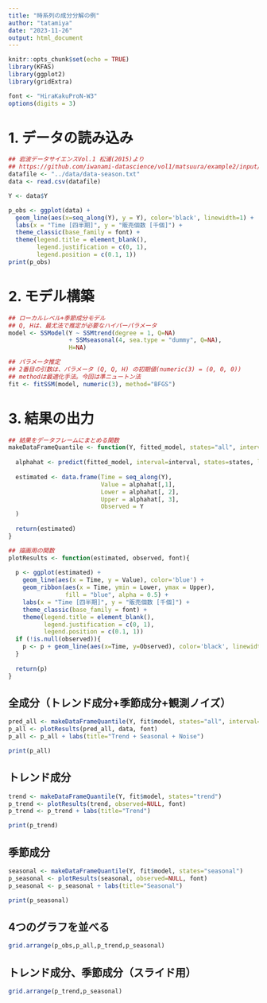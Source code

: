 ```yaml
---
title: "時系列の成分分解の例"
author: "tatamiya"
date: "2023-11-26"
output: html_document
---
```


```r
knitr::opts_chunk$set(echo = TRUE)
library(KFAS)
library(ggplot2)
library(gridExtra)

font <- "HiraKakuProN-W3"
options(digits = 3)
```


# 1. データの読み込み

```r
## 岩波データサイエンスVol.1 松浦(2015)より
## https://github.com/iwanami-datascience/vol1/matsuura/example2/input/data-season.txt
datafile <- "../data/data-season.txt"
data <- read.csv(datafile)

Y <- data$Y

p_obs <- ggplot(data) +
  geom_line(aes(x=seq_along(Y), y = Y), color='black', linewidth=1) +
  labs(x = "Time [四半期]", y = "販売個数 [千個]") +
  theme_classic(base_family = font) +
  theme(legend.title = element_blank(),
        legend.justification = c(0, 1),
        legend.position = c(0.1, 1))
print(p_obs)
```


# 2. モデル構築

```r
## ローカルレベル+季節成分モデル 
## Q, Hは、最尤法で推定が必要なハイパーパラメータ
model <- SSModel(Y ~ SSMtrend(degree = 1, Q=NA) 
                 + SSMseasonal(4, sea.type = "dummy", Q=NA),
                 H=NA)

## パラメータ推定
## 2番目の引数は、パラメータ (Q, Q, H) の初期値(numeric(3) = (0, 0, 0))
## methodは最適化手法。今回は準ニュートン法
fit <- fitSSM(model, numeric(3), method="BFGS")
```


# 3. 結果の出力

```r
## 結果をデータフレームにまとめる関数
makeDataFrameQuantile <- function(Y, fitted_model, states="all", interval="confidence", level=0.95){
  
  alphahat <- predict(fitted_model, interval=interval, states=states, level=level)
  
  estimated <- data.frame(Time = seq_along(Y),
                          Value = alphahat[,1],
                          Lower = alphahat[, 2],
                          Upper = alphahat[, 3],
                          Observed = Y
  )
  
  return(estimated)
}

## 描画用の関数
plotResults <- function(estimated, observed, font){
  
  p <- ggplot(estimated) +
    geom_line(aes(x = Time, y = Value), color='blue') +
    geom_ribbon(aes(x = Time, ymin = Lower, ymax = Upper),
                fill = "blue", alpha = 0.5) +
    labs(x = "Time [四半期]", y = "販売個数 [千個]") +
    theme_classic(base_family = font) +
    theme(legend.title = element_blank(),
          legend.justification = c(0, 1),
          legend.position = c(0.1, 1))
  if (!is.null(observed)){
    p <- p + geom_line(aes(x=Time, y=Observed), color='black', linewidth=1, alpha=0.9)
  }
  
  return(p)
}
```


## 全成分（トレンド成分+季節成分+観測ノイズ）

```r
pred_all <- makeDataFrameQuantile(Y, fit$model, states="all", interval='prediction')
p_all <- plotResults(pred_all, data, font)
p_all <- p_all + labs(title="Trend + Seasonal + Noise")

print(p_all)
```

## トレンド成分

```r
trend <- makeDataFrameQuantile(Y, fit$model, states="trend")
p_trend <- plotResults(trend, observed=NULL, font)
p_trend <- p_trend + labs(title="Trend")

print(p_trend)
```

## 季節成分

```r
seasonal <- makeDataFrameQuantile(Y, fit$model, states="seasonal")
p_seasonal <- plotResults(seasonal, observed=NULL, font)
p_seasonal <- p_seasonal + labs(title="Seasonal")

print(p_seasonal)
```

## 4つのグラフを並べる

```r
grid.arrange(p_obs,p_all,p_trend,p_seasonal)
```
## トレンド成分、季節成分（スライド用）

```r
grid.arrange(p_trend,p_seasonal)
```